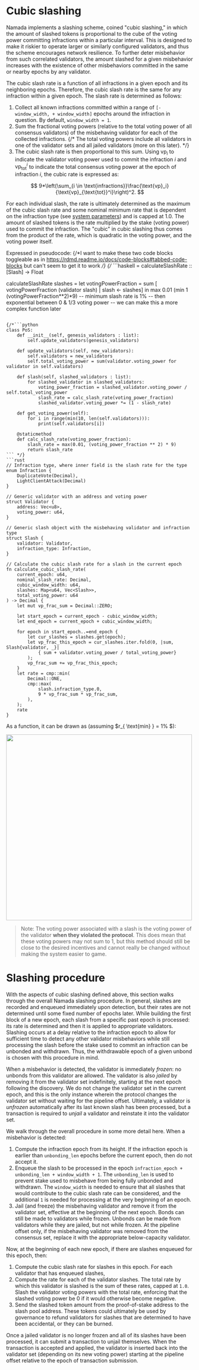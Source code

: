 # Cubic slashing

Namada implements a slashing scheme, coined "cubic slashing," in which the amount of slashed tokens is proportional to the cube of the voting power committing infractions within a particular interval. This is designed to make it riskier to operate larger or similarly configured validators, and thus the scheme encourages network resilience. To further deter misbehavior from such correlated validators, the amount slashed for a given misbehavior increases with the existence of other misbehaviors committed in the same or nearby epochs by any validator.

The cubic slash rate is a function of all infractions in a given epoch and its neighboring epochs. Therefore, the cubic slash rate is the same for any infraction within a given epoch. The slash rate is determined as follows:
1. Collect all known infractions committed within a range of `[- window_width, + window_width]` epochs around the infraction in question. By default, `window_width = 1`.
2. Sum the fractional voting powers (relative to the total voting power of all consensus validators) of the misbehaving validator for each of the collected infractions. {/* The total voting powers include all validators in one of the validator sets and all jailed validators (more on this later). */}
3. The cubic slash rate is then proportional to this sum. Using $\text{vp}_i$ to indicate the validator voting power used to commit the infraction $i$ and $\text{vp}_{\text{tot}}^i$ to indicate the total consensus voting power at the epoch of infraction $i$, the cubic rate is expressed as:

$$  9*\left(\sum_{i \in \text{infractions}}\frac{\text{vp}_i}{\text{vp}_{\text{tot}}^i}\right)^2. $$

For each individual slash, the rate is ultimately determined as the maximum of the cubic slash rate and some nominal minimum rate that is dependent on the infraction type (see [system parameters](./objects-and-txs.md#system-parameters)) and is capped at 1.0. The amount of slashed tokens is the rate multiplied by the stake (voting power) used to commit the infraction. The "cubic" in cubic slashing thus comes from the product of the rate, which is quadratic in the voting power, and the voting power itself.

Expressed in pseudocode:
{/*I want to make these two code blocks toggleable as in  https://rdmd.readme.io/docs/code-blocks#tabbed-code-blocks but can't seem to get it to work */}
{/* ```haskell =
calculateSlashRate :: [Slash] -> Float

calculateSlashRate slashes = 
    let votingPowerFraction = sum [ votingPowerFraction (validator slash) | slash <- slashes]
	in max 0.01 (min 1 (votingPowerFraction**2)*9)
  -- minimum slash rate is 1%
  -- then exponential between 0 & 1/3 voting power
  -- we can make this a more complex function later
``` */}

{/*```python
class PoS:
    def __init__(self, genesis_validators : list):
        self.update_validators(genesis_validators)
    
    def update_validators(self, new_validators):
        self.validators = new_validators
        self.total_voting_power = sum(validator.voting_power for validator in self.validators)
    
    def slash(self, slashed_validators : list):
        for slashed_validator in slashed_validators: 
            voting_power_fraction = slashed_validator.voting_power / self.total_voting_power
            slash_rate = calc_slash_rate(voting_power_fraction)
            slashed_validator.voting_power *= (1 - slash_rate)

    def get_voting_power(self):
        for i in range(min(10, len(self.validators))):
            print(self.validators[i])
    
    @staticmethod
    def calc_slash_rate(voting_power_fraction):
        slash_rate = max(0.01, (voting_power_fraction ** 2) * 9)
        return slash_rate
``` */}
```rust
// Infraction type, where inner field is the slash rate for the type
enum Infraction {
    DuplicateVote(Decimal),
    LightClientAttack(Decimal)
}

// Generic validator with an address and voting power
struct Validator {
    address: Vec<u8>,
    voting_power: u64,
}

// Generic slash object with the misbehaving validator and infraction type
struct Slash {
    validator: Validator,
    infraction_type: Infraction,
}

// Calculate the cubic slash rate for a slash in the current epoch
fn calculate_cubic_slash_rate(
    current_epoch: u64,
    nominal_slash_rate: Decimal,
    cubic_window_width: u64,
    slashes: Map<u64, Vec<Slash>>,
    total_voting_power: u64
) -> Decimal {
    let mut vp_frac_sum = Decimal::ZERO;

    let start_epoch = current_epoch - cubic_window_width;
    let end_epoch = current_epoch + cubic_window_width;

    for epoch in start_epoch..=end_epoch {
        let cur_slashes = slashes.get(epoch);
        let vp_frac_this_epoch = cur_slashes.iter.fold(0, |sum, Slash{validator, _}|
            { sum + validator.voting_power / total_voting_power}
        );
        vp_frac_sum += vp_frac_this_epoch;
    }
    let rate = cmp::min(
        Decimal::ONE,
        cmp::max(
            slash.infraction_type.0,
            9 * vp_frac_sum * vp_frac_sum,
        ),
    );
    rate
}
```

As a function, it can be drawn as (assuming $r_{ \text{min} } = 1\% $):

[<img src="../images/cubic_slash.png" width="500"/>](../images/cubic_slash.png)

> Note: The voting power associated with a slash is the voting power of the validator **when they violated the protocol**. This does mean that these voting powers may not sum to 1, but this method should still be close to the desired incentives and cannot really be changed without making the system easier to game.


# Slashing procedure

With the aspects of cubic slashing defined above, this section walks through the overall Namada slashing procedure. In general, slashes are recorded and enqueued immediately upon detection, but their rates are not determined until some fixed number of epochs later. While building the first block of a new epoch, each slash from a specific past epoch is processed: its rate is determined and then it is applied to appropriate validators. Slashing occurs at a delay relative to the infraction epoch to allow for sufficient time to detect any other validator misbehaviors while still processing the slash before the stake used to commit an infraction can be unbonded and withdrawn. Thus, the withdrawable epoch of a given unbond is chosen with this procedure in mind.

When a misbehavior is detected, the validator is immediately *frozen*: no unbonds from this validator are allowed. The validator is also *jailed* by removing it from the validator set indefinitely, starting at the next epoch following the discovery. We do not change the validator set in the current epoch, and this is the only instance wherein the protocol changes the validator set without waiting for the pipeline offset. Ultimately, a validator is *unfrozen* automatically after its last known slash has been processed, but a transaction is required to *unjail* a validator and reinstate it into the validator set. 

We walk through the overall procedure in some more detail here. When a misbehavior is detected:
1. Compute the infraction epoch from its height. If the infraction epoch is earlier than `unbonding_len` epochs before the current epoch, then do not accept it.
2. Enqueue the slash to be processed in the epoch `infraction_epoch + unbonding_len + window_width + 1`. The `unbonding_len` is used to prevent stake used to misbehave from being fully unbonded and withdrawn. The `window_width` is needed to ensure that all slashes that would contribute to the cubic slash rate can be considered, and the additional `1` is needed for processing at the very beginning of an epoch.
3. Jail (and freeze) the misbehaving validator and remove it from the validator set, effective at the beginning of the next epoch. Bonds can still be made to validators while frozen. Unbonds can be made from validators while they are jailed, but not while frozen. At the pipeline offset only, if the misbehaving validator was removed from the consensus set, replace it with the appropriate below-capacity validator.

Now, at the beginning of each new epoch, if there are slashes enqueued for this epoch, then:
1. Compute the cubic slash rate for slashes in this epoch.
For each validator that has enqueued slashes,
2. Compute the rate for each of the validator slashes. The total rate by which this validator is slashed is the sum of these rates, capped at `1.0`. Slash the validator voting powers with the total rate, enforcing that the slashed voting power be 0 if it would otherwise become negative.
3. Send the slashed token amount from the proof-of-stake address to the slash pool address. These tokens could ultimately be used by governance to refund validators for slashes that are determined to have been accidental, or they can be burned.

Once a jailed validator is no longer frozen and all of its slashes have been processed, it can submit a transaction to unjail themselves. When the transaction is accepted and applied, the validator is inserted back into the validator set (depending on its new voting power) starting at the pipeline offset relative to the epoch of transaction submission.

